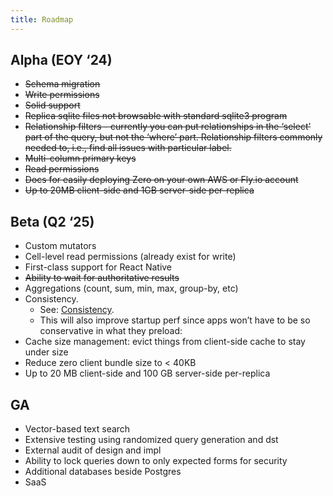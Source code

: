 ```yaml
---
title: Roadmap
---
```


## Alpha (EOY ‘24)

- ~~Schema migration~~
- ~~Write permissions~~
- ~~Solid support~~
- ~~Replica sqlite files not browsable with standard sqlite3 program~~
- ~~Relationship filters - currently you can put relationships in the ‘select’ part of the query, but not the ‘where’ part. Relationship filters commonly needed to, i.e., find all issues with particular label.~~
- ~~Multi-column primary keys~~
- ~~Read permissions~~
- ~~Docs for easily deploying Zero on your own AWS or Fly.io account~~
- ~~Up to 20MB client-side and 1GB server-side per-replica~~

## Beta (Q2 ‘25)

- Custom mutators
- Cell-level read permissions (already exist for write)
- First-class support for React Native
- ~~Ability to wait for authoritative results~~
- Aggregations (count, sum, min, max, group-by, etc)
- Consistency.
  - See: [Consistency](/docs/preloading#consistency).
  - This will also improve startup perf since apps won’t have to be so conservative in what they preload:
- Cache size management: evict things from client-side cache to stay under size
- Reduce zero client bundle size to < 40KB
- Up to 20 MB client-side and 100 GB server-side per-replica

## GA

- Vector-based text search
- Extensive testing using randomized query generation and dst
- External audit of design and impl
- Ability to lock queries down to only expected forms for security
- Additional databases beside Postgres
- SaaS
